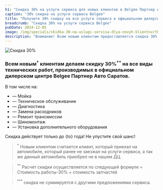 ```yaml
---
h1: "Скидка 30% на услуги сервиса для новых клиентов в Belgee Партнер Авто Саратов"
caption: "30% скидка на услуги сервиса Belgee"
title: "Получите 30% скидку на все услуги сервиса в официальном дилерском центре Belgee"
breadcrumb: "Скидка 30% на услуги сервиса Belgee"
pubDate: 2024-12-05
image: /img/specials/skidka-30-na-uslugi-servisa-dlya-novyh-klientov/thumb.webp
description: "Внимание! Всем новым клиентам предоставляется скидка 30% на все виды технических работ в официальном дилерском центре Belgee Партнер Авто Саратов. Не упустите возможность воспользоваться выгодным предложением!"
---
```



<picture>
    <source media="(min-width: 1200px)" srcset="/img/specials/skidka-30-na-uslugi-servisa-dlya-novyh-klientov/belgee-service30-1920x1080.webp" />
    <source media="(min-width: 768px)" srcset="/img/specials/skidka-30-na-uslugi-servisa-dlya-novyh-klientov/belgee-service30-768x1365.webp" />
    <source media="(min-width: 320px)" srcset="/img/specials/skidka-30-na-uslugi-servisa-dlya-novyh-klientov/belgee-service30-1080x1920.webp" />
<img src="/img/specials/skidka-30-na-uslugi-servisa-dlya-novyh-klientov/belgee-service30-1920x1080.webp" class="w-full mb-10" alt="Скидка 30%" />
</picture>

### Всем новым<sup>*</sup> клиентам делаем  скидку 30%<sup>**</sup> на все виды технических работ, производимых в официальном дилерском центре Belgee Партнер Авто Саратов.

В том числе на:
- — Мойка
- — Техническое обслуживание
- — Диагностика
- — Замена расходников
- — Ремонт трансмиссии
- — Шиномонтаж
- — Установка дополнительного оборудования

Скидка действует только до {to} года! Не упустите свой шанс!

<SpecialSalonsInfo />

> <sup>*</sup> Новым клиентом считается клиент, который приехал на автомобиле, который ранее  не заезжал на услуги сервиса, а так же данный автомобиль приобрел не в нашем ДЦ. 

> <sup>**</sup> Расчет скидки осуществляется по следующей формуле = Стоимость работы-30% + стоимость запчастей

> <sup>***</sup> скидка не суммируется с другими предложениями сервиса.
